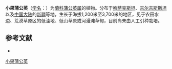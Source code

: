{{Speciesbox
| name = 小果蒲公英
| status = 
| status_system = 
| image =
| genus = Taraxacum
| species = lipskyi
| authority = Schischk.
}}

'''小果蒲公英'''（[[学名|学名]]：{{lang|la|''Taraxacum lipskyi''}}）为[[菊科|菊科]][[蒲公英属|蒲公英属]]的植物。分布于[[哈萨克斯坦|哈萨克斯坦]]、[[吉尔吉斯斯坦|吉尔吉斯斯坦]]以及[[中国大陆|中国大陆]]的[[新疆|新疆]]等地，生长于海拔1,200米至3,700米的地区，见于农田水边、荒漠草原区的低洼地、低山草原或河漫滩草甸，目前尚未由人工引种栽培。

== 参考文献 ==
<div class="references-small">
* {{cite web| url =http://www.bioinfo.cn/db05/KmzwSpecies.php?action=view&id=5667| title =小果蒲公英| work =《中国高等植物数据库全库》| publisher =中国科学院微生物研究所| author =昆明植物研究所| accessdate =2009-02-25| deadurl =yes| archiveurl =https://web.archive.org/web/20160305015148/http://www.bioinfo.cn/db05/KmzwSpecies.php?action=view&id=5667| archivedate =2016-03-05}}
</div>
{{Taxonbar|from=Q10959246}}

[[Category:蒲公英属|小果蒲公英]]


{{植物小作品}}